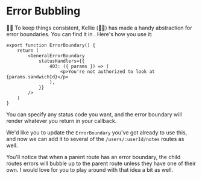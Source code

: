 # Error Bubbling

👨‍💼 To keep things consistent, Kellie (🧝‍♂️) has made a handy abstraction for error
boundaries. You can find it in <InlineFile file="app/components/error-boundary.tsx" />.
Here's how you use it:

```tsx
export function ErrorBoundary() {
	return (
		<GeneralErrorBoundary
			statusHandlers={{
				403: ({ params }) => (
					<p>You're not authorized to look at {params.sandwichId}</p>
				),
			}}
		/>
	)
}
```

You can specify any status code you want, and the error boundary will render
whatever you return in your callback.

We'd like you to update the `ErrorBoundary` you've got already to use this,
and now we can add it to several of the `/users/:userId/notes` routes as well.

You'll notice that when a parent route has an error boundary, the child routes
errors will bubble up to the parent route unless they have one of their own. I
would love for you to play around with that idea a bit as well.
